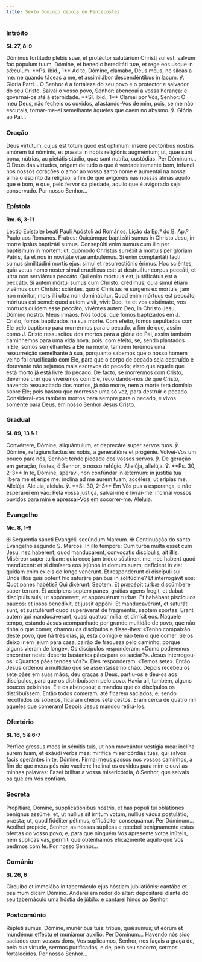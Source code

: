 ```yaml
---
title: Sexto Domingo depois de Pentecostes
---
```


### Intróito

**Sl. 27, 8-9**

<div class="side-by-side not-content">
  <span>
    Dóminus fortitudo plebis suæ, et protéctor salutárium Christi sui est:
    salvum fac pópulum tuum, Dómine, et benedic hereditáti tuæ, et rege eos
    usque in sǽculum. **Ps. ibid., 1** Ad te, Dómine, clamábo, Deus meus, ne
    síleas a me: ne quando táceas a me, et assimilábor descendéntibus in lacum.
    ℣. Gloria Patri...
  </span>
  <span>
    O Senhor é a fortaleza do seu povo e o protector e salvador do seu Cristo.
    Salvai o vosso povo, Senhor: abençoai a vossa herança: e governai-os até à
    eternidade. **Sl. ibid., 1** Clamei por Vós, Senhor: Ó meu Deus, não fecheis
    os ouvidos, afastando-Vos de mim, pois, se me não escutais, tornar-me-ei
    semelhante àqueles que caem no abysmo. ℣. Glória ao Pai...
  </span>
</div>

### Oração

<div class="side-by-side not-content">
  <span>
    Deus virtútum, cujus est totum quod est óptimum: ínsere pectóribus nostris
    amórem tui nóminis, et præsta in nobis religiónis augméntum; ut, quæ sunt
    bona, nútrias, ac pietátis stúdio, quæ sunt nutríta, custódias. Per
    Dóminum...
  </span>
  <span>
    Ó Deus das virtudes, origem de tudo o que é verdadeiramente bom, infundi nos
    nossos corações o amor ao vosso santo nome e aumentai na nossa alma o
    espírito da religião, a fim de que avigoreis nas nossas almas aquilo que é
    bom, e que, pelo fervor da piedade, aquilo que é avigorado seja conservado.
    Por nosso Senhor...
  </span>
</div>

### Epístola

**Rm. 6, 3-11**

<div class="side-by-side not-content">
  <span>Léctio Epístolæ beáti Pauli Apóstoli ad Romános.</span>
  <span>Lição da Ep.ª do B. Ap.º Paulo aos Romanos.</span>
  <span>
    Fratres: Quicúmque baptizáti sumus in Christo Jesu, in morte ipsíus
    baptizáti sumus. Consepúlti enim sumus cum illo per baptísmum in mortem: ut,
    quómodo Christus surréxit a mórtuis per glóriam Patris, ita et nos in
    novitáte vitæ ambulémus. Si enim complantáti facti sumus similitúdini mortis
    ejus: simul et resurrectiónis érimus. Hoc sciéntes, quia vetus homo noster
    simul crucifíxus est: ut destruátur corpus peccáti, et ultra non serviámus
    peccáto. Qui enim mórtuus est, justificátus est a peccáto. Si autem mórtui
    sumus cum Christo: crédimus, quia simul étiam vivémus cum Christo: sciéntes,
    quo d Christus re surgens ex mórtuis, jam non móritur, mors illi ultra non
    dominábitur. Quod enim mórtuus est peccáto, mórtuus est semel: quod autem
    vivit, vivit Deo. Ita et vos existimáte, vos mórtuos quidem esse peccáto,
    vivéntes autem Deo, in Christo Jesu, Dómino nostro.
  </span>
  <span>
    Meus irmãos: Nós todos, que fomos baptizados em J. Cristo, fomos baptizados
    na sua morte. Com efeito, fomos sepultados com Ele pelo baptismo para
    morrermos para o pecado, a fim de que, assim como J. Cristo ressuscitou dos
    mortos para a glória do Pai, assim também caminhemos para uma vida nova;
    pois, com efeito, se, sendo plantados n’Ele, somos semelhantes a Ele na
    morte, também teremos uma ressurreição semelhante à sua, porquanto sabemos
    que o nosso homem velho foi crucificado com Ele, para que o corpo de pecado
    seja destruído e doravante não sejamos mais escravos do pecado; visto que
    aquele que está morto já está livre do pecado. De facto, se morrermos com
    Cristo, devemos crer que viveremos com Ele, recordando-nos de que Cristo,
    havendo ressuscitado dos mortos, já não morre, nem a morte terá domínio
    sobre Ele; pois bastou que morresse uma só vez, para destruir o pecado.
    Considerai-vos também mortos para sempre para o pecado, e vivos somente para
    Deus, em nosso Senhor Jesus Cristo.
  </span>
</div>

### Gradual

**Sl. 89, 13 & 1**

<div class="side-by-side not-content">
  <span>
    Convértere, Dómine, aliquántulum, et deprecáre super servos tuos. ℣. Dómine,
    refúgium factus es nobis, a generatióne et progénie.
  </span>
  <span>
    Volvei-Vos um pouco para nós, Senhor: tende piedade dos vossos servos. ℣. De
    geração em geração, fostes, ó Senhor, o nosso refúgio.
  </span>
  <span>
    Allelúja, allelúja. ℣. **Ps. 30, 2-3** In te, Dómine, sperávi, non confúndar
    in ætérnum: in justítia tua líbera me et éripe me: inclína ad me aurem tuam,
    accélera, ut erípias me. Allelúja.
  </span>
  <span>
    Aleluia, aleluia. ℣. **Sl. 30, 2-3** Em Vós pus a esperança, e não esperarei
    em vão: Pela vossa justiça, salvai-me e livrai-me: inclinai vossos ouvidos
    para mim e apressai-Vos em socorrer-me. Aleluia.
  </span>
</div>

### Evangelho

**Mc. 8, 1-9**

<div class="side-by-side not-content">
  <span>
    <span class="text-red-500">✠</span> Sequéntia sancti Evangélii secúndum
    Marcum.
  </span>
  <span>
    <span class="text-red-500">✠</span> Continuação do santo Evangelho segundo
    S. Marcos.
  </span>
  <span>
    In illo témpore: Cum turba multa esset cum Jesu, nec haberent, quod
    manducárent, convocatis discípulis, ait illis: Miséreor super turbam: quia
    ecce jam tríduo sústinent me, nec habent quod mandúcent: et si dimísero eos
    jejúnos in domum suam, defícient in via: quidam enim ex eis de longe
    venérunt. Et respondérunt ei discípuli sui: Unde illos quis póterit hic
    saturáre pánibus in solitúdine? Et interrogávit eos: Quot panes habétis? Qui
    dixérunt: Septem. Et præcépit turbæ discúmbere super terram. Et accípiens
    septem panes, grátias agens fregit, et dabat discípulis suis, ut appónerent,
    et apposuérunt turbæ. Et habébant piscículos paucos: et ipsos benedíxit, et
    jussit appóni. Et manducavérunt, et saturáti sunt, et sustulérunt quod
    superáverat de fragméntis, septem sportas. Erant autem qui manducáverant,
    quasi quatuor mília: et dimísit eos.
  </span>
  <span>
    Naquele tempo, estando Jesus acompanhado por grande multidão de povo, que
    não tinha o que comer, chamou os discípulos e disse-lhes: «Tenho compaixão
    deste povo, que há três dias, já, está comigo e não tem o que comer. Se os
    deixo ir em jejum para casa, cairão de fraqueza pelo caminho, porque alguns
    vieram de longe». Os discípulos responderam: «Como poderemos encontrar neste
    deserto bastantes pães para os saciar?». Jesus interrogou-os: «Quantos pães
    tendes vós?». Eles responderam: «Temos sete». Então Jesus ordenou à multidão
    que se assentasse no chão. Depois recebeu os sete pães em suas mãos, deu
    graças a Deus, partiu-os e deu-os aos discípulos, para que os distribuíssem
    pelo povo. Havia ali, também, alguns poucos peixinhos. Ele os abençoou; e
    mandou que os discípulos os distribuíssem. Então todos comeram, até ficarem
    saciados; e, sendo recolhidos os sobejos, ficaram cheios sete cestos. Eram
    cerca de quatro mil aqueles que comeram! Depois Jesus mandou retirá-los.
  </span>
</div>

### Ofertório

**Sl. 16, 5 & 6-7**

<div class="side-by-side not-content">
  <span>
    Pérfice gressus meos in sémitis tuis, ut non moveántur vestígia mea: inclína
    aurem tuam, et exáudi verba mea: mirífica misericórdias tuas, qui salvos
    facis sperántes in te, Dómine.
  </span>
  <span>
    Firmai meus passos nos vossos caminhos, a fim de que meus pés não vacilem:
    Inclinai os ouvidos para mim e ouvi as minhas palavras: Fazei brilhar a
    vossa misericórdia, ó Senhor, que salvais os que em Vós confiam.
  </span>
</div>

### Secreta

<div class="side-by-side not-content">
  <span>
    Propitiáre, Dómine, supplicatiónibus nostris, et has pópuli tui oblatiónes
    benígnus assúme: et, ut nullíus sit írritum votum, nullíus vácua postulátio,
    præsta; ut, quod fidéliter pétimus, efficáciter consequámur. Per Dóminum...
  </span>
  <span>
    Acolhei propício, Senhor, as nossas súplicas e recebei benignamente estas
    ofertas do vosso povo; e, para que ninguém Vos apresente votos inúteis, nem
    súplicas vãs, permiti que obtenhamos eficazmente aquilo que Vos pedimos com
    fé. Por nosso Senhor...
  </span>
</div>

### Comúnio

**Sl. 26, 6**

<div class="side-by-side not-content">
  <span>
    Circuíbo et immolábo in tabernáculo ejus hóstiam jubilatiónis: cantábo et
    psalmum dicam Dómino.
  </span>
  <span>
    Andarei em redor do altar: depositarei diante do seu tabernáculo uma hóstia
    de júbilo: e cantarei hinos ao Senhor.
  </span>
</div>

### Postcomúnio

<div class="side-by-side not-content">
  <span>
    Repléti sumus, Dómine, munéribus tuis: tríbue, quǽsumus; ut eórum et
    mundémur efféctu et muniámur auxílio. Per Dóminum...
  </span>
  <span>
    Havendo nós sido saciados com vossos dons, Vos suplicamos, Senhor, nos
    façais a graça de, pela sua virtude, sermos purificados, e de, pelo seu
    socorro, sermos fortalecidos. Por nosso Senhor...
  </span>
</div>
